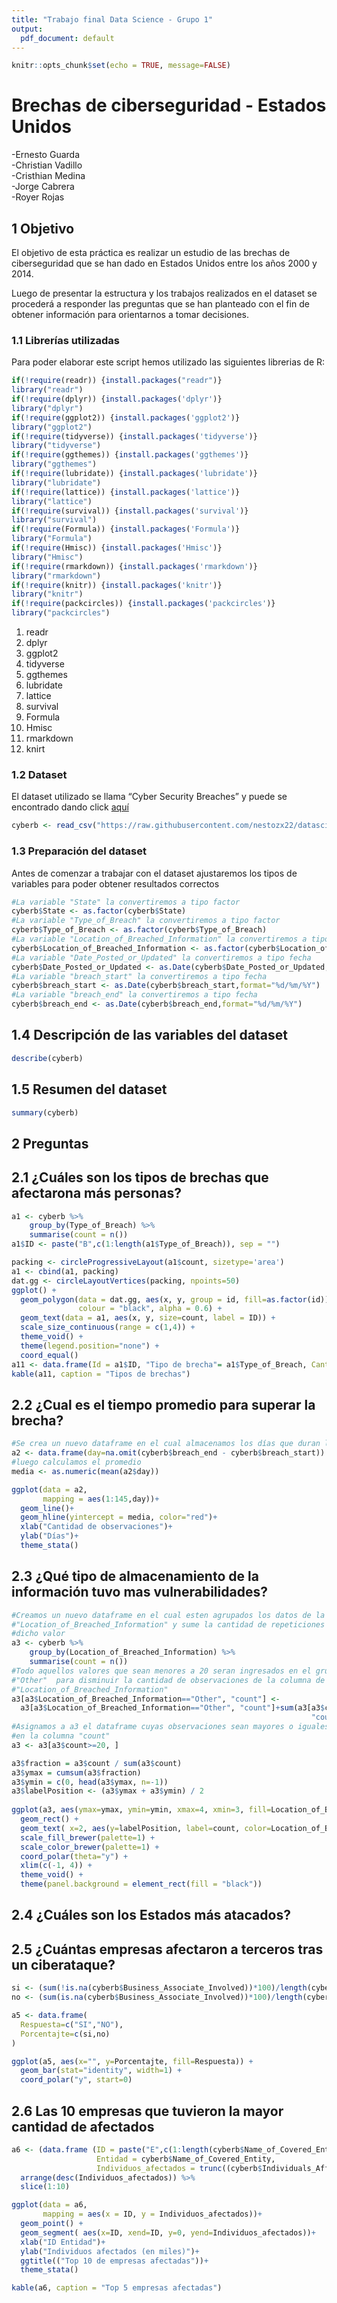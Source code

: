 ```yaml
---
title: "Trabajo final Data Science - Grupo 1"
output:
  pdf_document: default
---
```


```r
knitr::opts_chunk$set(echo = TRUE, message=FALSE)
```
# Brechas de ciberseguridad - Estados Unidos    
-Ernesto Guarda  
-Christian Vadillo   
-Cristhian Medina  
-Jorge Cabrera  
-Royer Rojas  

## 1 Objetivo

El objetivo de esta práctica es realizar un estudio de las brechas de ciberseguridad que se han dado en Estados Unidos entre los años 2000 y 2014.
  
Luego de presentar la estructura y los trabajos realizados en el dataset se procederá a responder las preguntas que se han planteado con el fin de obtener información para orientarnos a tomar decisiones.  

### 1.1 Librerías utilizadas

Para poder elaborar este script hemos utilizado las siguientes librerias de R:

```r
if(!require(readr)) {install.packages("readr")}
library("readr")
if(!require(dplyr)) {install.packages('dplyr')}
library("dplyr")
if(!require(ggplot2)) {install.packages('ggplot2')}
library("ggplot2")
if(!require(tidyverse)) {install.packages('tidyverse')}
library("tidyverse")
if(!require(ggthemes)) {install.packages('ggthemes')}
library("ggthemes")
if(!require(lubridate)) {install.packages('lubridate')}
library("lubridate")
if(!require(lattice)) {install.packages('lattice')}
library("lattice")
if(!require(survival)) {install.packages('survival')}
library("survival")
if(!require(Formula)) {install.packages('Formula')}
library("Formula")
if(!require(Hmisc)) {install.packages('Hmisc')}
library("Hmisc")
if(!require(rmarkdown)) {install.packages('rmarkdown')}
library("rmarkdown")
if(!require(knitr)) {install.packages('knitr')}
library("knitr")
if(!require(packcircles)) {install.packages('packcircles')}
library("packcircles")
```
1. readr
2. dplyr
3. ggplot2
4. tidyverse
5. ggthemes
6. lubridate
7. lattice
8. survival
9. Formula
10. Hmisc
11. rmarkdown
12. knirt

### 1.2 Dataset

El dataset utilizado se llama "Cyber Security Breaches" y puede se encontrado dando click [aquí](https://www.kaggle.com/alukosayoenoch/cyber-security-breaches-data)

```r
cyberb <- read_csv("https://raw.githubusercontent.com/nestozx22/datascience/main/Cyber%20Security%20Breaches.csv")
```

### 1.3 Preparación del dataset

Antes de comenzar a trabajar con el dataset ajustaremos los tipos de variables para poder obtener resultados correctos

```r
#La variable "State" la convertiremos a tipo factor
cyberb$State <- as.factor(cyberb$State)
#La variable "Type_of_Breach" la convertiremos a tipo factor
cyberb$Type_of_Breach <- as.factor(cyberb$Type_of_Breach)
#La variable "Location_of_Breached_Information" la convertiremos a tipo factor
cyberb$Location_of_Breached_Information <- as.factor(cyberb$Location_of_Breached_Information)
#La variable "Date_Posted_or_Updated" la convertiremos a tipo fecha
cyberb$Date_Posted_or_Updated <- as.Date(cyberb$Date_Posted_or_Updated,format="%d/%m/%Y")
#La variable "breach_start" la convertiremos a tipo fecha
cyberb$breach_start <- as.Date(cyberb$breach_start,format="%d/%m/%Y")
#La variable "breach_end" la convertiremos a tipo fecha
cyberb$breach_end <- as.Date(cyberb$breach_end,format="%d/%m/%Y")
```

## 1.4 Descripción de las variables del dataset
```r
describe(cyberb)
```
## 1.5 Resumen del dataset
```r
summary(cyberb)
```

## 2 Preguntas 
## 2.1 ¿Cuáles son los tipos de brechas que afectarona más personas? 

```r
a1 <- cyberb %>%
    group_by(Type_of_Breach) %>%
    summarise(count = n())
a1$ID <- paste("B",c(1:length(a1$Type_of_Breach)), sep = "")
```

```r

packing <- circleProgressiveLayout(a1$count, sizetype='area')
a1 <- cbind(a1, packing)
dat.gg <- circleLayoutVertices(packing, npoints=50)
ggplot() + 
  geom_polygon(data = dat.gg, aes(x, y, group = id, fill=as.factor(id)), 
               colour = "black", alpha = 0.6) +
  geom_text(data = a1, aes(x, y, size=count, label = ID)) +
  scale_size_continuous(range = c(1,4)) +
  theme_void() + 
  theme(legend.position="none") +
  coord_equal()
a11 <- data.frame(Id = a1$ID, "Tipo de brecha"= a1$Type_of_Breach, Cantidad=a1$count)
kable(a11, caption = "Tipos de brechas")
```

## 2.2 ¿Cual es el tiempo promedio para superar la brecha?

```r
#Se crea un nuevo dataframe en el cual almacenamos los días que duran las brechas
a2 <- data.frame(day=na.omit(cyberb$breach_end - cyberb$breach_start))
#luego calculamos el promedio 
media <- as.numeric(mean(a2$day))
```

```r

ggplot(data = a2,
       mapping = aes(1:145,day))+
  geom_line()+
  geom_hline(yintercept = media, color="red")+
  xlab("Cantidad de observaciones")+
  ylab("Días")+
  theme_stata()

```

## 2.3 ¿Qué tipo de almacenamiento de la información tuvo mas vulnerabilidades?

```r
#Creamos un nuevo dataframe en el cual esten agrupados los datos de la columna  
#"Location_of_Breached_Information" y sume la cantidad de repeticiones que tiene
#dicho valor
a3 <- cyberb %>%
    group_by(Location_of_Breached_Information) %>%
    summarise(count = n())
#Todo aquellos valores que sean menores a 20 seran ingresados en el grupo 
#"Other"  para disminuir la cantidad de observaciones de la columna de a3 
#"Location_of_Breached_Information"
a3[a3$Location_of_Breached_Information=="Other", "count"] <-  
  a3[a3$Location_of_Breached_Information=="Other", "count"]+sum(a3[a3$count<20, 
                                                                   "count"])
#Asignamos a a3 el dataframe cuyas observaciones sean mayores o iguales a 20  
#en la columna "count"
a3 <- a3[a3$count>=20, ]  
```

```r
a3$fraction = a3$count / sum(a3$count)
a3$ymax = cumsum(a3$fraction)
a3$ymin = c(0, head(a3$ymax, n=-1))
a3$labelPosition <- (a3$ymax + a3$ymin) / 2
 
ggplot(a3, aes(ymax=ymax, ymin=ymin, xmax=4, xmin=3, fill=Location_of_Breached_Information)) +
  geom_rect() +
  geom_text( x=2, aes(y=labelPosition, label=count, color=Location_of_Breached_Information), size=6) + 
  scale_fill_brewer(palette=1) +
  scale_color_brewer(palette=1) +
  coord_polar(theta="y") +
  xlim(c(-1, 4)) +
  theme_void() + 
  theme(panel.background = element_rect(fill = "black"))
```


## 2.4 ¿Cuáles son los Estados más atacados?
## 2.5 ¿Cuántas empresas afectaron a terceros tras un ciberataque?

```r
si <- (sum(!is.na(cyberb$Business_Associate_Involved))*100)/length(cyberb$Business_Associate_Involved)
no <- (sum(is.na(cyberb$Business_Associate_Involved))*100)/length(cyberb$Business_Associate_Involved)

a5 <- data.frame(
  Respuesta=c("SI","NO"),
  Porcentajte=c(si,no)
)
```

```r
ggplot(a5, aes(x="", y=Porcentajte, fill=Respuesta)) +
  geom_bar(stat="identity", width=1) +
  coord_polar("y", start=0)
```


## 2.6 Las 10 empresas que tuvieron la mayor cantidad de afectados

```r
a6 <- (data.frame (ID = paste("E",c(1:length(cyberb$Name_of_Covered_Entity)), sep = ""),
                   Entidad = cyberb$Name_of_Covered_Entity,
                   Individuos_afectados = trunc((cyberb$Individuals_Affected)/1000))) %>%
  arrange(desc(Individuos_afectados)) %>%
  slice(1:10)
```
```r
ggplot(data = a6, 
       mapping = aes(x = ID, y = Individuos_afectados))+
  geom_point() + 
  geom_segment( aes(x=ID, xend=ID, y=0, yend=Individuos_afectados))+
  xlab("ID Entidad")+
  ylab("Individuos afectados (en miles)")+
  ggtitle(("Top 10 de empresas afectadas"))+
  theme_stata()

kable(a6, caption = "Top 5 empresas afectadas")
```




